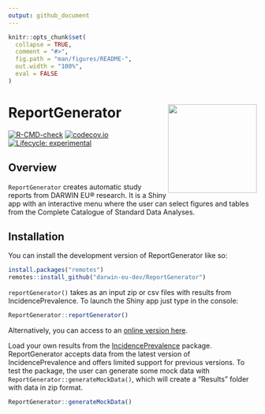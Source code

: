 ```yaml
---
output: github_document
---
```


<!-- README.md is generated from README.Rmd. Please edit that file -->

```r
knitr::opts_chunk$set(
  collapse = TRUE,
  comment = "#>",
  fig.path = "man/figures/README-",
  out.width = "100%",
  eval = FALSE
)
```
# ReportGenerator <img src="man/figures/logo.png" align="right" height="180" />

<!-- badges: start -->
[![R-CMD-check](https://github.com/darwin-eu-dev/ReportGenerator/actions/workflows/R-CMD-check.yaml/badge.svg)](https://github.com/darwin-eu-dev/ReportGenerator/actions/workflows/R-CMD-check.yaml)
[![codecov.io](https://codecov.io/github/darwin-eu-dev/ReportGenerator/coverage.svg?branch=main)](https://codecov.io/github/darwin-eu-dev/ReportGenerator/coverage.svg?branch=main)
[![Lifecycle: experimental](https://img.shields.io/badge/lifecycle-experimental-orange.svg)](https://lifecycle.r-lib.org/articles/stages.html#experimental)
<!-- badges: end -->

## Overview

`ReportGenerator` creates automatic study reports from DARWIN EU® research. It is a Shiny app with an interactive menu where the user can select figures and tables from the Complete Catalogue of Standard Data Analyses.

## Installation

You can install the development version of ReportGenerator like so:

```r
install.packages("remotes")
remotes::install_github("darwin-eu-dev/ReportGenerator")
```

`reportGenerator()` takes as an input zip or csv files with results from IncidencePrevalence. To launch the Shiny app just type in the console:

```r
ReportGenerator::reportGenerator()
```

Alternatively, you can access to an [online version here](https://data-dev.darwin-eu.org/content/46c367cd-6e29-4382-9d7d-aff8caaa582a/).

Load your own results from the [IncidencePrevalence](https://darwin-eu.github.io/IncidencePrevalence/) package. ReportGenerator accepts data from the latest version of IncidencePrevalence and offers limited support for previous versions. To test the package, the user can generate some mock data with `ReportGenerator::generateMockData()`, which will create a "Results" folder with data in zip format. 

```r
ReportGenerator::generateMockData()
```
